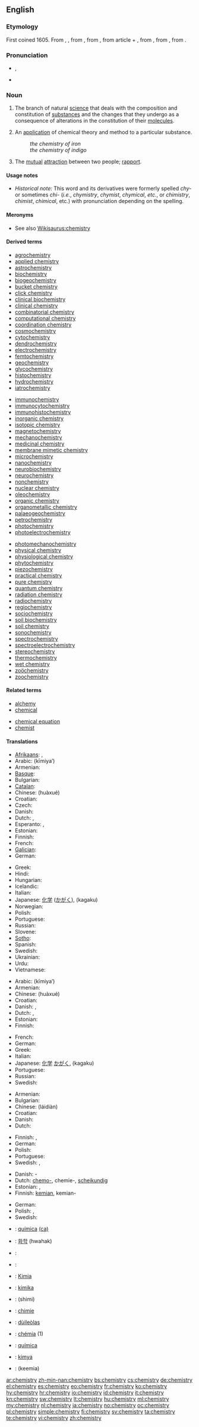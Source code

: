 {{wikipedia}}
==English==

===Etymology===
First coined 1605. From {{term|chemist|lang=en}}, {{term|chymist}}, from {{etyl|la}} {{term|alchimista|lang=la}}, from {{etyl|ar|en}} {{term|الكيمياء|lang=ar|sc=Arab|tr=al-kīmiya’}}, from article {{term|ال-|lang=ar|sc=Arab|tr=al-}} + {{etyl|grc|en}} {{term|χυμεία||art of alloying metals|tr=khumeia|lang=grc|sc=polytonic}}, from {{term|χύμα||fluid|tr=khuma|lang=grc|sc=polytonic}}, from {{term|χυμός||juice|tr=khumos|lang=grc|sc=polytonic}}, from {{term|χέω||I pour|tr=kheō|lang=grc|sc=polytonic}}.

===Pronunciation===
* {{IPA|/ˈkɛm.ɪ.stri/}}, {{SAMPA|/"kEm.I.stri/}}
* {{audio|en-us-chemistry.ogg|Audio (US)}}

===Noun===
{{en-noun|chemistr|ies|-}}

# {{uncountable}} The branch of natural [[science]] that deals with the composition and constitution of [[substance]]s and the changes that they undergo as a consequence of alterations in the constitution of their [[molecule]]s.
# {{countable}} An [[application]] of chemical theory and method to a particular substance.
#: ''the chemistry of iron''
#: ''the chemistry of indigo''
# {{context|informal}} The [[mutual]] [[attraction]] between two people; [[rapport]].

====Usage notes====
* ''Historical note:'' This word and its derivatives were formerly spelled ''chy-'' or sometimes ''chi-'' (''i.e.'', ''chymistry'', ''chymist'', ''chymical'', ''etc.'', or ''chimistry'', ''chimist'', ''chimical'', etc.) with pronunciation depending on the spelling.

====Meronyms====
* See also [[Wikisaurus:chemistry]]

====Derived terms====
{{rel-top|terms derived from chemistry}}
*[[agrochemistry]]
*[[applied chemistry]]
*[[astrochemistry]]
*[[biochemistry]]
*[[biogeochemistry]]
*[[bucket chemistry]]
*[[click chemistry]]
*[[clinical biochemistry]]
*[[clinical chemistry]]
*[[combinatorial chemistry]]
*[[computational chemistry]]
*[[coordination chemistry]]
*[[cosmochemistry]]
*[[cytochemistry]]
*[[dendrochemistry]]
*[[electrochemistry]]
*[[femtochemistry]]
*[[geochemistry]]
*[[glycochemistry]]
*[[histochemistry]]
*[[hydrochemistry]]
*[[iatrochemistry]]
{{rel-mid3}}
*[[immunochemistry]]
*[[immunocytochemistry]]
*[[immunohistochemistry]]
*[[inorganic chemistry]]
*[[isotopic chemistry]]
*[[magnetochemistry]]
*[[mechanochemistry]]
*[[medicinal chemistry]]
*[[membrane mimetic chemistry]]
*[[microchemistry]]
*[[nanochemistry]]
*[[neurobiochemistry]]
*[[neurochemistry]]
*[[nonchemistry]]
*[[nuclear chemistry]]
*[[oleochemistry]]
*[[organic chemistry]]
*[[organometallic chemistry]]
*[[palaeogeochemistry]]
*[[petrochemistry]]
*[[photochemistry]]
*[[photoelectrochemistry]]
{{rel-mid3}}
*[[photomechanochemistry]]
*[[physical chemistry]]
*[[physiological chemistry]]
*[[phytochemistry]]
*[[piezochemistry]]
*[[practical chemistry]]
*[[pure chemistry]]
*[[quantum chemistry]]
*[[radiation chemistry]]
*[[radiochemistry]]
*[[regiochemistry]]
*[[sociochemistry]]
*[[soil biochemistry]]
*[[soil chemistry]]
*[[sonochemistry]]
*[[spectrochemistry]]
*[[spectroelectrochemistry]]
*[[stereochemistry]]
*[[thermochemistry]]
*[[wet chemistry]]
*[[zoöchemistry]]
*[[zoochemistry]]
{{rel-bottom}}

====Related terms====
{{rel-top|terms related to chemistry}}
* [[alchemy]]
* [[chemical]]
{{rel-mid}}
* [[chemical equation]]
* [[chemist]]
{{rel-bottom}}

====Translations====
{{trans-top|branch of natural science}}
* [[Afrikaans]]: {{t-|af|chemie|xs=Afrikaans}}, {{t-|af|skeikunde|xs=Afrikaans}}
* Arabic: {{Arab|[[كيمياء]]}} (kīmiya’) {{f}}
* Armenian: {{t-|hy|քիմիա|tr=k'imia}}
* [[Basque]]: {{t|eu|kimika|xs=Basque}}
* Bulgarian: {{t+|bg|химия|f}}
* [[Catalan]]: {{t+|ca|química|f}}
* Chinese: {{zh-ts|化學|化学}} (huàxué)
* Croatian: {{t+|hr|kemija|f}}
* Czech: {{t+|cs|chemie|f}}
* Danish: {{t-|da|kemi|c}}
* Dutch: {{t+|nl|chemie|f}}, {{t+|nl|scheikunde|f}}
* Esperanto: {{t+|eo|ĥemio|xs=Esperanto}}, {{t+|eo|kemio|xs=Esperanto}}
* Estonian: {{t-|et|keemia}}
* Finnish: {{t+|fi|kemia}}
* French: {{t+|fr|chimie|f}}
* [[Galician]]: {{t+|gl|química|f|xs=Galician}}
* German: {{t+|de|Chemie|f}}
{{trans-mid}}
* Greek: {{t+|el|χημεία|f|tr=chimeía}}
* Hindi: {{t|hi|रसायन शास्त्र|tr=rasáyan shástr|xs=Hindi}}
* Hungarian: {{t+|hu|kémia}}
* Icelandic: {{t+|is|efnafræði|f}}
* Italian: {{t+|it|chimica|f}}
* Japanese: [[化学]] ([[かがく]]), (kagaku)
* Norwegian: {{t+|no|kjemi}}
* Polish: {{t+|pl|chemia|f}}
* Portuguese: {{t+|pt|química|f}}
* Russian: {{t+|ru|химия|f|tr=xímija}}
* Slovene: {{t+|sl|kemija|f}}
* [[Sotho]]: {{t|st|bokhemisi|xs=Sotho}}
* Spanish: {{t+|es|química|f}}
* Swedish: {{t+|sv|kemi|c}}
* Ukrainian: {{t|uk|Хімія|f|tr=khimiya|xs=Ukrainian}}
* Urdu: {{t|ur|کیمیاء|tr=kīmiya’|xs=Urdu}}
* Vietnamese: {{t+|vi|hóa học|xs=Vietnamese}}
{{trans-bottom}}

{{trans-top|application of chemical theory and method to a particular substance}}
* Arabic: {{Arab|[[كيمياء]]}} (kīmiya’) {{f}}
* Armenian: {{t-|hy|քիմիա|tr=k'imia}}
* Chinese: {{zh-ts|化學|化学}} (huàxué)
* Croatian: {{t+|hr|kemija|f}}
* Danish: {{t|da|kemi|c}}, {{t|da|kemiske}} {{t|da|egenskab|c}}
* Dutch: {{t+|nl|chemie|f}}, {{t+|nl|scheikunde|f}}
* Estonian: {{t-|et|keemia}}
* Finnish: {{t+|fi|kemia}}
{{trans-mid}}
* French: {{t+|fr|chimie|f}}
* German: {{t+|de|Chemie|f}}
* Greek: {{t+|el|χημεία|f|tr=chimeía}}
* Italian: {{t+|it|chimica|f}}
* Japanese: [[化学]] [[かがく]], (kagaku)
* Portuguese: {{t+|pt|química|f}}
* Russian: {{t+|ru|химия|f|tr=xímija}}
* Swedish: {{t+|sv|kemi|c}}
{{trans-bottom}}

{{trans-top|mutual attraction between two people}}
* Armenian: {{t-|hy|քիմիա|tr=k'imia}}
* Bulgarian: {{t+|bg|химия|f}}
* Chinese: {{zh-ts|[[來電]]|[[来电]]}} (láidiàn)
* Croatian: {{t+|hr|kemija|f}}
* Danish: {{t-|da|kemi|c}}
* Dutch: {{t+|nl|chemie}}
{{trans-mid}}
* Finnish: {{t-|fi|vetovoima}}, {{t+|fi|kemia}}
* German: {{t+|de|Chemie|f}}
* Polish: {{t+|pl|chemia|f}}
* Portuguese: {{t+|pt|química|f}}
* Swedish: {{t+|sv|kemi|c}}, {{t|sv|personkemi|c}}
{{trans-bottom}}

{{trans-top|as modifier: relating to or using chemistry}}
* Danish: {{t|da|kemi}}-
* Dutch: [[chemo-]], chemie-, [[scheikundig]]
* Estonian: {{t|et|keemia-}},  {{t|et|kemo-}}
* Finnish: [[kemia|kemian]], kemian-
{{trans-mid}}
* German: {{t+|de|Chemie|f}}
* Polish: {{t-|pl|chemo-}}, {{t-|pl|chemio-}}
* Swedish: {{t|sv|kemi-|c}}
{{trans-bottom}}

{{checktrans-top}}
* {{ttbc|Catalan}}: [[química]] {{f}} [[:ca:química|(ca)]]
* {{ttbc|Korean}}: [[화학]] (hwahak)
* {{ttbc|Kurdish}}: {{ku-Arab|[[کیمیا]]}}
* {{ttbc|Norwegian}}: {{t+|no|kjemi|m}}
* {{ttbc|Malay}}: [[Kimia]]
* {{ttbc|Maltese}}: [[kimika]]
{{trans-mid}}
* {{ttbc|Persian}}: {{fa-Arab|[[شیمی]]}} (shimi)
* {{ttbc|Romanian}}: [[chimie]] {{f}}
* {{ttbc|Scottish Gaelic}}: [[dùileòlas]] {{m}}
* {{ttbc|Slovak}}: [[chémia]] {{f}} (1)
* {{ttbc|Spanish}}: [[química]] {{f}}
* {{ttbc|Turkish}}: [[kimya]]
* {{ttbc|Urdu}}: {{ur-Arab|[[کیمیا]]}} (keemia) {{m}}
{{trans-bottom}}

[[ar:chemistry]]
[[zh-min-nan:chemistry]]
[[bs:chemistry]]
[[cs:chemistry]]
[[de:chemistry]]
[[el:chemistry]]
[[es:chemistry]]
[[eo:chemistry]]
[[fr:chemistry]]
[[ko:chemistry]]
[[hy:chemistry]]
[[hr:chemistry]]
[[io:chemistry]]
[[id:chemistry]]
[[it:chemistry]]
[[kn:chemistry]]
[[sw:chemistry]]
[[lt:chemistry]]
[[hu:chemistry]]
[[ml:chemistry]]
[[my:chemistry]]
[[nl:chemistry]]
[[ja:chemistry]]
[[no:chemistry]]
[[oc:chemistry]]
[[pl:chemistry]]
[[simple:chemistry]]
[[fi:chemistry]]
[[sv:chemistry]]
[[ta:chemistry]]
[[te:chemistry]]
[[vi:chemistry]]
[[zh:chemistry]]